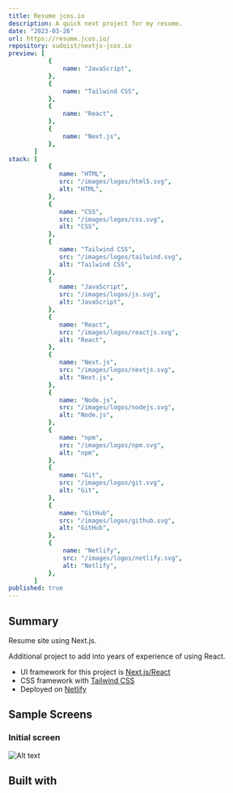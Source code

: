 ```yaml
---
title: Resume jcos.io
description: A quick next project for my resume.
date: "2023-03-26"
url: https://resume.jcos.io/
repository: sudoist/nextjs-jcos.io
preview: [
           {
               name: "JavaScript",
           },
           {
               name: "Tailwind CSS",
           },
           {
               name: "React",
           },
           {
               name: "Next.js",
           },
       ]
stack: [
           {
              name: "HTML",
              src: "/images/logos/html5.svg",
              alt: "HTML",
           },
           {
              name: "CSS",
              src: "/images/logos/css.svg",
              alt: "CSS",
           },
           {
              name: "Tailwind CSS",
              src: "/images/logos/tailwind.svg",
              alt: "Tailwind CSS",
           },
           {
              name: "JavaScript",
              src: "/images/logos/js.svg",
              alt: "JavaScript",
           },
           {
              name: "React",
              src: "/images/logos/reactjs.svg",
              alt: "React",
           },
           {
              name: "Next.js",
              src: "/images/logos/nextjs.svg",
              alt: "Next.js",
           },
           {
              name: "Node.js",
              src: "/images/logos/nodejs.svg",
              alt: "Node.js",
           },
           {
              name: "npm",
              src: "/images/logos/npm.svg",
              alt: "npm",
           },
           {
              name: "Git",
              src: "/images/logos/git.svg",
              alt: "Git",
           },
           {
              name: "GitHub",
              src: "/images/logos/github.svg",
              alt: "GitHub",
           },
           {
               name: "Netlify",
               src: "/images/logos/netlify.svg",
               alt: "Netlify",
           },
       ]
published: true
---
```


## Summary

Resume site using Next.js.

Additional project to add into years of experience of using React.

- UI framework for this project is [Next.js/React](https://nextjs.org)
- CSS framework with [Tailwind CSS](https://tailwindcss.com)
- Deployed on [Netlify](https://www.netlify.com/)


## Sample Screens

### Initial screen

![Alt text](https://res.cloudinary.com/langitlupakintoncloud/image/upload/v1711641474/projects.jcos.io/ehmctpu7xhkjdqzforot.png "Initial screen")


## Built with
